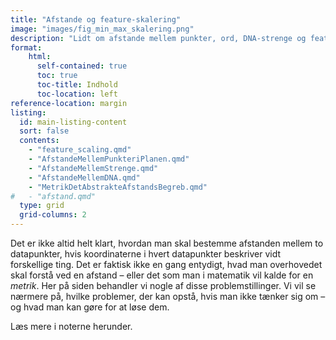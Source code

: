 ```yaml
---
title: "Afstande og feature-skalering"
image: "images/fig_min_max_skalering.png"
description: "Lidt om afstande mellem punkter, ord, DNA-strenge og feature-skalering."
format:
    html: 
      self-contained: true
      toc: true
      toc-title: Indhold
      toc-location: left
reference-location: margin
listing:
  id: main-listing-content
  sort: false
  contents:
    - "feature_scaling.qmd"
    - "AfstandeMellemPunkteriPlanen.qmd"
    - "AfstandeMellemStrenge.qmd"
    - "AfstandeMellemDNA.qmd"
    - "MetrikDetAbstrakteAfstandsBegreb.qmd"
#   - "afstand.qmd"
  type: grid
  grid-columns: 2
---
```


Det er ikke altid helt klart, hvordan man skal bestemme afstanden mellem to datapunkter, hvis koordinaterne i hvert datapunkter beskriver vidt forskellige ting. Det er faktisk ikke en gang entydigt, hvad man overhovedet skal forstå ved en afstand -- eller det som man i matematik vil kalde for en *metrik*. Her på siden behandler vi nogle af disse problemstillinger. Vi vil se nærmere på, hvilke problemer, der kan opstå, hvis man ikke tænker sig om -- og hvad man kan gøre for at løse dem.

Læs mere i noterne herunder.

::: {#main-listing-content}
:::


